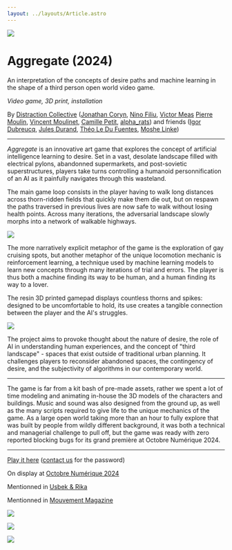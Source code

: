 ---
layout: ../layouts/Article.astro
---

![](../media/aggregate/running.png)

# Aggregate (2024)

An interpretation of the concepts of desire paths and machine learning in the shape of a third person open world video game.

_Video game, 3D print, installation_

By [Distraction Collective](https://distraction.fun) ([Jonathan Coryn](https://corjn.com/), [Nino Filiu](/), [Victor Meas](https://victormeas.com/) [Pierre Moulin](https://moulinpierre.com/), [Vincent Moulinet](https://vincentmoulinet.com/), [Camille Petit](https://kamyukami.com/), [alpha_rats](https://alpharats.com/)) and friends ([Igor Dubreucq](https://soundcloud.com/miguzo), [Jules Durand](https://julesdurand.com/), [Théo Le Du Fuentes](https://www.instagram.com/cosmografik/), [Moshe Linke](https://www.moshelinke.de/))

---

_Aggregate_ is an innovative art game that explores the concept of artificial intelligence learning to desire. Set in a vast, desolate landscape filled with electrical pylons, abandonned supermarkets, and post-sovietic superstructures, players take turns controlling a humanoid personnification of an AI as it painfully navigates through this wasteland.

The main game loop consists in the player having to walk long distances across thorn-ridden fields that quickly make them die out, but on respawn the paths traversed in previous lives are now safe to walk without losing health points. Across many iterations, the adversarial landscape slowly morphs into a network of walkable highways.

![](../media/aggregate/facing_death.png)

The more narratively explicit metaphor of the game is the exploration of gay cruising spots, but another metaphor of the unique locomotion mechanic is reinforcement learning, a technique used by machine learning models to learn new concepts through many iterations of trial and errors. The player is thus both a machine finding its way to be human, and a human finding its way to a lover.

The resin 3D printed gamepad displays countless thorns and spikes: designed to be uncomfortable to hold, its use creates a tangible connection between the player and the AI's struggles.

![](../media/aggregate/gamepad.png)

The project aims to provoke thought about the nature of desire, the role of AI in understanding human experiences, and the concept of "third landscape" - spaces that exist outside of traditional urban planning. It challenges players to reconsider abandoned spaces, the contingency of desire, and the subjectivity of algorithms in our contemporary world.

---

The game is far from a kit bash of pre-made assets, rather we spent a lot of time modeling and animating in-house the 3D models of the characters and buildings. Music and sound was also designed from the ground up, as well as the many scripts required to give life to the unique mechanics of the game. As a large open world taking more than an hour to fully explore that was built by people from wildly different background, it was both a technical and managerial challenge to pull off, but the game was ready with zero reported blocking bugs for its grand première at Octobre Numérique 2024.

---

[Play it here](https://distraction-collective.itch.io/aggregate) ([contact us](https://distraction.fun/) for the password)

On display at [Octobre Numérique 2024](https://octobre-numerique.fr/)

Mentionned in [Usbek & Rika](https://usbeketrica.com/fr/article/le-permacomputing-ou-quand-la-permaculture-s-applique-a-l-informatique)

Mentionned in [Mouvement Magazine](https://www.mouvement.net/arts/octobre-numerique-a-arles-faire-monde-quand-tout-est-k-o)

![](../media/aggregate/gifi.png)

![](../media/aggregate/sitting.png)

![](../media/aggregate/fog.png)
